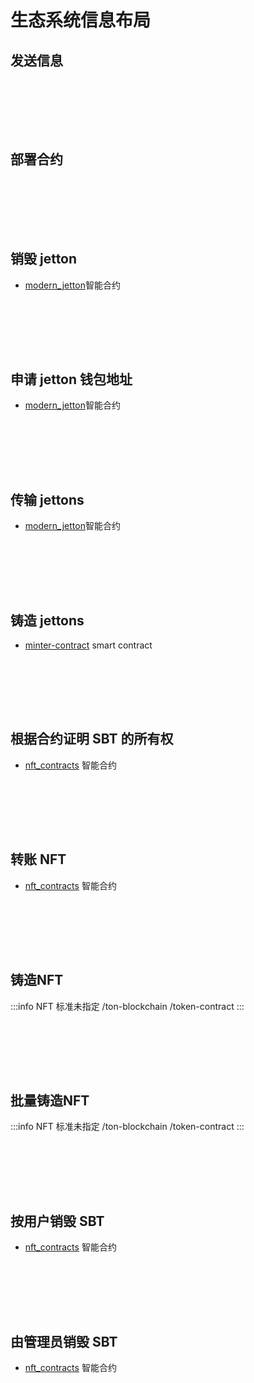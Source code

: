 
# 生态系统信息布局

## 发送信息

<br></br>
<div class="text--center">
<ThemedImage
  alt=""
  sources={{
    light: '/img/docs/ecosystem-messages-layout/ecosystem_messages_layout_1.svg?raw=true',
    dark: '/img/docs/ecosystem-messages-layout/ecosystem_messages_layout_1_dark.svg?raw=true',
  }}
/>
</div>
<br></br>

## 部署合约

<br></br>
<div class="text--center">
<ThemedImage
  alt=""
  sources={{
    light: '/img/docs/ecosystem-messages-layout/ecosystem_messages_layout_2.svg?raw=true',
    dark: '/img/docs/ecosystem-messages-layout/ecosystem_messages_layout_2_dark.svg?raw=true',
  }}
/>
</div>
<br></br>

## 销毁 jetton

- [modern_jetton](https://github.com/EmelyanenkoK/modern_jetton/blob/master/contracts/op-codes.func)智能合约

<br></br>
<div class="text--center">
<ThemedImage
  alt=""
  sources={{
    light: '/img/docs/ecosystem-messages-layout/ecosystem_messages_layout_3.svg?raw=true',
    dark: '/img/docs/ecosystem-messages-layout/ecosystem_messages_layout_3_dark.svg?raw=true',
  }}
/>
</div>
<br></br>

## 申请 jetton 钱包地址

- [modern_jetton](https://github.com/EmelyanenkoK/modern_jetton/blob/master/contracts/op-codes.func)智能合约

<br></br>
<div class="text--center">
<ThemedImage
  alt=""
  sources={{
    light: '/img/docs/ecosystem-messages-layout/ecosystem_messages_layout_4.svg?raw=true',
    dark: '/img/docs/ecosystem-messages-layout/ecosystem_messages_layout_4_dark.svg?raw=true',
  }}
/>
</div>
<br></br>

## 传输 jettons

- [modern_jetton](https://github.com/EmelyanenkoK/modern_jetton/blob/master/contracts/op-codes.func)智能合约

<br></br>
<div class="text--center">
<ThemedImage
  alt=""
  sources={{
    light: '/img/docs/ecosystem-messages-layout/ecosystem_messages_layout_5.svg?raw=true',
    dark: '/img/docs/ecosystem-messages-layout/ecosystem_messages_layout_5_dark.svg?raw=true',
  }}
/>
</div>
<br></br>

## 铸造 jettons

- [minter-contract](https://github.com/ton-blockchain/minter-contract/blob/main/contracts/imports/op-codes.fc) smart contract

<br></br>
<div class="text--center">
<ThemedImage
  alt=""
  sources={{
    light: '/img/docs/ecosystem-messages-layout/ecosystem_messages_layout_6.png?raw=true',
    dark: '/img/docs/ecosystem-messages-layout/ecosystem_messages_layout_6_dark.png?raw=true',
  }}
/>
</div>
<br></br>

## 根据合约证明 SBT 的所有权

- [nft_contracts](https://github.com/getgems-io/nft-contracts/blob/main/packages/contracts/sources/op-codes.fc) 智能合约

<br></br>
<div class="text--center">
<ThemedImage
  alt=""
  sources={{
    light: '/img/docs/ecosystem-messages-layout/ecosystem_messages_layout_7.svg?raw=true',
    dark: '/img/docs/ecosystem-messages-layout/ecosystem_messages_layout_7_dark.svg?raw=true',
  }}
/>
</div>
<br></br>

## 转账 NFT

- [nft_contracts](https://github.com/getgems-io/nft-contracts/blob/main/packages/contracts/sources/op-codes.fc) 智能合约

<br></br>
<div class="text--center">
<ThemedImage
  alt=""
  sources={{
    light: '/img/docs/ecosystem-messages-layout/ecosystem_messages_layout_8.svg?raw=true',
    dark: '/img/docs/ecosystem-messages-layout/ecosystem_messages_layout_8_dark.svg?raw=true',
  }}
/>
</div>
<br></br>

## 铸造NFT

:::info
NFT 标准未指定 /ton-blockchain /token-contract
:::  

<br></br>
<div class="text--center">
<ThemedImage
  alt=""
  sources={{
    light: '/img/docs/ecosystem-messages-layout/ecosystem_messages_layout_9.svg?raw=true',
    dark: '/img/docs/ecosystem-messages-layout/ecosystem_messages_layout_9_dark.svg?raw=true',
  }}
/>
</div>
<br></br>

## 批量铸造NFT

:::info
NFT 标准未指定 /ton-blockchain /token-contract
:::   

<br></br>
<div class="text--center">
<ThemedImage
  alt=""
  sources={{
    light: '/img/docs/ecosystem-messages-layout/ecosystem_messages_layout_10.svg?raw=true',
    dark: '/img/docs/ecosystem-messages-layout/ecosystem_messages_layout_10_dark.svg?raw=true',
  }}
/>
</div>
<br></br>

## 按用户销毁 SBT

- [nft_contracts](https://github.com/getgems-io/nft-contracts/blob/main/packages/contracts/sources/op-codes.fc) 智能合约

<br></br>
<div class="text--center">
<ThemedImage
  alt=""
  sources={{
    light: '/img/docs/ecosystem-messages-layout/ecosystem_messages_layout_11.svg?raw=true',
    dark: '/img/docs/ecosystem-messages-layout/ecosystem_messages_layout_11_dark.svg?raw=true',
  }}
/>
</div>
<br></br>

## 由管理员销毁 SBT

- [nft_contracts](https://github.com/getgems-io/nft-contracts/blob/main/packages/contracts/sources/op-codes.fc) 智能合约

<br></br>
<div class="text--center">
<ThemedImage
  alt=""
  sources={{
    light: '/img/docs/ecosystem-messages-layout/ecosystem_messages_layout_12.svg?raw=true',
    dark: '/img/docs/ecosystem-messages-layout/ecosystem_messages_layout_12_dark.svg?raw=true',
  }}
/>
</div>
<br></br>
